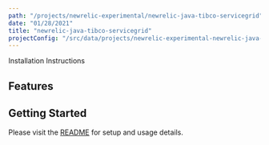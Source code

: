 ```yaml
---
path: "/projects/newrelic-experimental/newrelic-java-tibco-servicegrid"
date: "01/28/2021"
title: "newrelic-java-tibco-servicegrid"
projectConfig: "/src/data/projects/newrelic-experimental-newrelic-java-tibco-servicegrid.json"
---
```


<!-- Imports must occur at the top of the file -->



<Link to="https://github.com/newrelic-experimental/newrelic-java-tibco-servicegrid">Installation Instructions</Link>

## Features



## Getting Started

Please visit the [README](https://github.com/newrelic-experimental/newrelic-java-tibco-servicegrid#readme) for setup and usage details.
